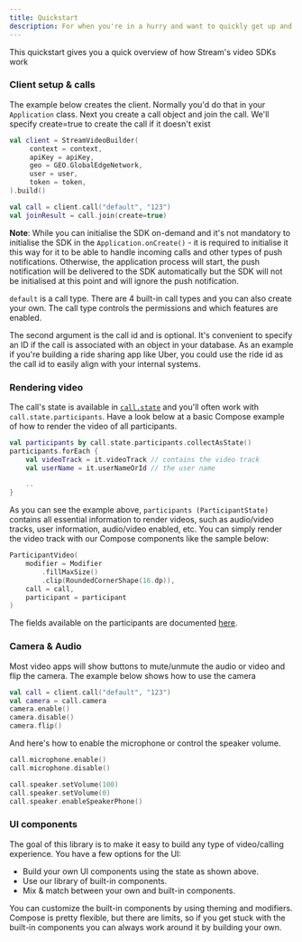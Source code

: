 ```yaml
---
title: Quickstart
description: For when you're in a hurry and want to quickly get up and running
---
```


This quickstart gives you a quick overview of how Stream's video SDKs work

### Client setup & calls

The example below creates the client. Normally you'd do that in your `Application` class.
Next you create a call object and join the call. We'll specify create=true to create the call if it doesn't exist
<!-- client.call, call.create, call.get, when can you join - a bit confusing for first time users -->
```kotlin
val client = StreamVideoBuilder(
     context = context,
     apiKey = apiKey,
     geo = GEO.GlobalEdgeNetwork,
     user = user,
     token = token,
).build()

val call = client.call("default", "123")
val joinResult = call.join(create=true)
```

**Note**: While you can initialise the SDK on-demand and it's not mandatory to initialise the SDK in the `Application.onCreate()` - it is required to initialise it this way for it to be able to handle incoming calls and other types of push notifications. Otherwise, the application process will start, the push notification will be delivered to the SDK automatically but the SDK will not be initialised at this point and will ignore the push notification.

`default` is a call type. There are 4 built-in call types and you can also create your own.
The call type controls the permissions and which features are enabled.

The second argument is the call id and is optional. It's convenient to specify an ID if the call is associated with an object in your database.
As an example if you're building a ride sharing app like Uber, you could use the ride id as the call id to easily align with your internal systems.

### Rendering video

The call's state is available in [`call.state`](../03-guides/03-call-and-participant-state.mdx) and you'll often work with `call.state.participants`.
Have a look below at a basic Compose example of how to render the video of all participants.

```kotlin
val participants by call.state.participants.collectAsState()
participants.forEach {
    val videoTrack = it.videoTrack // contains the video track
    val userName = it.userNameOrId // the user name

    ..
}
```

As you can see the example above, `participants (ParticipantState)` contains all essential information to render videos, such as audio/video tracks, user information, audio/video enabled, etc. You can simply render the video track with our Compose components like the sample below:

```kotlin
ParticipantVideo(
    modifier = Modifier
        .fillMaxSize()
        .clip(RoundedCornerShape(16.dp)),
    call = call,
    participant = participant
)
```
<!-- broken link below -->
The fields available on the participants are documented [here](https://github.com/GetStream/stream-video-android/blob/main/docusaurus/docs/Android/02-guides/03-call-and-participant-state.mdx#participant-state).

### Camera & Audio

Most video apps will show buttons to mute/unmute the audio or video and flip the camera.
The example below shows how to use the camera

<!-- code errors below -->

```kotlin
val call = client.call("default", "123")
val camera = call.camera
camera.enable()
camera.disable()
camera.flip()
```

And here's how to enable the microphone or control the speaker volume.

```kotlin
call.microphone.enable()
call.microphone.disable()

call.speaker.setVolume(100)
call.speaker.setVolume(0)
call.speaker.enableSpeakerPhone()
```


### UI components

The goal of this library is to make it easy to build any type of video/calling experience. You have a few options for the UI:

* Build your own UI components using the state as shown above.
* Use our library of built-in components.
* Mix & match between your own and built-in components.

You can customize the built-in components by using theming and modifiers. Compose is pretty flexible, but there are limits, so if you get stuck with the built-in components you can always work around it by building your own.
